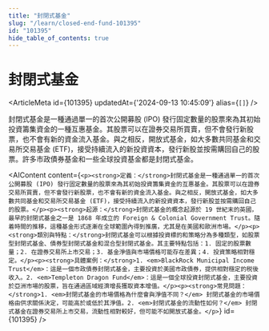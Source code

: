 ```yaml
---
title: "封閉式基金"
slug: "/learn/closed-end-fund-101395"
id: "101395"
hide_table_of_contents: true
---
```



# 封閉式基金

<ArticleMeta id={101395} updatedAt={'2024-09-13 10:45:09'} alias={`[]`} />
<div className='border-solid border-b border-t-0 my-4 border-[var(--ifm-color-gray-300)]' />

封閉式基金是一種通過單一的首次公開募股 (IPO) 發行固定數量的股票來為其初始投資籌集資金的一種互惠基金。其股票可以在證券交易所買賣，但不會發行新股票，也不會有新的資金流入基金。與之相反，開放式基金，如大多數共同基金和交易所交易基金 (ETF)，接受持續流入的新投資資本，發行新股並按需購回自己的股票。許多市政債券基金和一些全球投資基金都是封閉式基金。

<AIContent content={`<p><strong>定義：</strong>封閉式基金是一種通過單一的首次公開募股 (IPO) 發行固定數量的股票來為其初始投資籌集資金的互惠基金。其股票可以在證券交易所買賣，但不會發行新股票，也不會有新的資金流入基金。與之相反，開放式基金，如大多數共同基金和交易所交易基金 (ETF)，接受持續流入的新投資資本，發行新股並按需購回自己的股票。</p><p><strong>起源：</strong>封閉式基金的概念起源於 19 世紀末的英國，最早的封閉式基金之一是 1868 年成立的 Foreign & Colonial Government Trust。隨着時間的推移，這種基金形式逐漸在全球範圍內得到推廣，尤其是在美國和歐洲市場。</p><p><strong>類別與特點：</strong>封閉式基金可以根據投資標的和策略分為多種類型，如股票型封閉式基金、債券型封閉式基金和混合型封閉式基金。其主要特點包括：1. 固定的股票數量；2. 在證券交易所上市交易；3. 基金淨值與市場價格可能存在差異；4. 投資策略相對穩定。</p><p><strong>具體案例：</strong>1. <em>BlackRock Municipal Income Trust</em>：這是一個市政債券封閉式基金，主要投資於美國市政債券，提供相對穩定的税後收入。2. <em>Templeton Dragon Fund</em>：這是一個全球投資封閉式基金，主要投資於亞洲市場的股票，旨在通過區域經濟增長獲取資本增值。</p><p><strong>常見問題：</strong>1. <em>封閉式基金的市場價格為什麼會與淨值不同？</em> 封閉式基金的市場價格由供求關係決定，可能高於或低於其淨值。2. <em>封閉式基金的流動性如何？</em> 封閉式基金在證券交易所上市交易，流動性相對較好，但可能不如開放式基金。</p>`} id={101395} />
